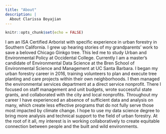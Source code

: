 ```yaml
---
title: "About"
description: |
  About Clarissa Boyajian
---
```


```r
knitr::opts_chunk$set(echo = FALSE)
```

I am an ISA Certified Arborist with specific experience in urban forestry in Southern California. I grew up hearing stories of my grandparents’ work to save a beloved Chicago Ginkgo tree. This led me to study Urban and Environmental Policy at Occidental College. Currently I am a master’s candidate of Environmental Data Science at the Bren School of Environmental Science and Management at UC Santa Barbara. I began my urban forestry career in 2016, training volunteers to plan and execute tree planting and care projects within their own neighborhoods. I then managed the environmental services department at a direct service nonprofit. There I focused on staff management and unit budgets, wrote successful state grants, and collaborated with the city and local nonprofits. Throughout my career I have experienced an absence of sufficient data and analysis on many, which create less effective programs that do not fully serve those most impacted by climate change. I hope to use my data science degree to bring more analysis and technical support to the field of urban forestry. At the root of it all, my interest is in working collaboratively to create equitable connection between people and the built and wild environments.  